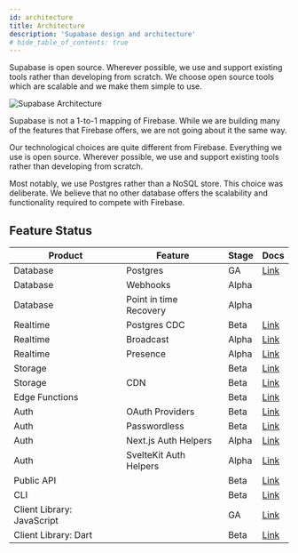 ```yaml
---
id: architecture
title: Architecture
description: 'Supabase design and architecture'
# hide_table_of_contents: true
---
```


Supabase is open source. Wherever possible, we use and support existing tools rather than developing from scratch.
We choose open source tools which are scalable and we make them simple to use.

![Supabase Architecture](/img/supabase-architecture.png)

Supabase is not a 1-to-1 mapping of Firebase. While we are building many of the features that Firebase offers, we are not going about it the same way.

Our technological choices are quite different from Firebase. Everything we use is open source. Wherever possible, we use and support existing tools rather than developing from scratch.

Most notably, we use Postgres rather than a NoSQL store. This choice was deliberate. We believe that no other database offers the scalability and functionality required to compete with Firebase.

## Feature Status

| Product                    | Feature                | Stage | Docs                                               |
| -------------------------- | ---------------------- | ----- | -------------------------------------------------- |
| Database                   | Postgres               | GA    | [Link](/docs/guides/database)                      |
| Database                   | Webhooks               | Alpha |                                                    |
| Database                   | Point in time Recovery | Alpha |                                                    |
| Realtime                   | Postgres CDC           | Beta  | [Link](/docs/guides/realtime/postgres-cdc)         |
| Realtime                   | Broadcast              | Alpha | [Link](/docs/guides/realtime/quickstart#broadcast) |
| Realtime                   | Presence               | Alpha | [Link](/docs/guides/realtime/quickstart#presence)  |
| Storage                    |                        | Beta  | [Link](/docs/guides/storage)                       |
| Storage                    | CDN                    | Beta  | [Link](/docs/guides/storage-cdn)                   |
| Edge Functions             |                        | Beta  | [Link](/docs/guides/functions)                     |
| Auth                       | OAuth Providers        | Beta  | [Link](/docs/guides/auth/auth-apple)               |
| Auth                       | Passwordless           | Beta  | [Link](/guides/auth/auth-magic-link)               |
| Auth                       | Next.js Auth Helpers   | Alpha | [Link](/docs/guides/auth/auth-helpers/nextjs)      |
| Auth                       | SvelteKit Auth Helpers | Alpha | [Link](/docs/guides/auth/auth-helpers/sveltekit)   |
| Public API                 |                        | Beta  | [Link](/docs/reference/api)                        |
| CLI                        |                        | Beta  | [Link](/docs/guides/cli)                           |
| Client Library: JavaScript |                        | GA    | [Link](/docs/reference/javascript/next/)           |
| Client Library: Dart       |                        | Beta  | [Link](/docs/reference/dart)                       |
